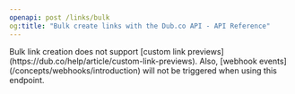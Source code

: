 ```yaml
---
openapi: post /links/bulk
og:title: "Bulk create links with the Dub.co API - API Reference"
---
```


<Warning>
  Bulk link creation does not support [custom link
  previews](https://dub.co/help/article/custom-link-previews). Also, [webhook
  events](/concepts/webhooks/introduction) will not be triggered when using this
  endpoint.
</Warning>

